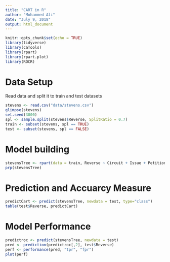 ```yaml
---
title: "CART in R"
author: "Mohammed Ali"
date: "July 9, 2018"
output: html_document
---
```


```r
knitr::opts_chunk$set(echo = TRUE)
library(tidyverse)
library(caTools)
library(rpart)
library(rpart.plot)
library(ROCR)
```

# Data Setup
Read data and split it to train and test datasets
```r
stevens <- read.csv("data/stevens.csv")
glimpse(stevens)
set.seed(3000)
spl <- sample.split(stevens$Reverse, SplitRatio = 0.7)
train <- subset(stevens, spl == TRUE)
test <- subset(stevens, spl == FALSE)
```

# Model building

```r
stevensTree <- rpart(data = train, Reverse ~ Circuit + Issue + Petitioner + Respondent + LowerCourt + Unconst, minbucket = 25, method = "class")
prp(stevensTree)
```

# Prediction and Accuarcy Measure
```r
predictCart <- predict(stevensTree, newdata = test, type="class")
table(test$Reverse, predictCart)
```

# Model Performance
```r
predictroc <- predict(stevensTree, newdata = test)
pred <- prediction(predictroc[,2], test$Reverse)
perf <- performance(pred, "tpr", "fpr")
plot(perf)
```